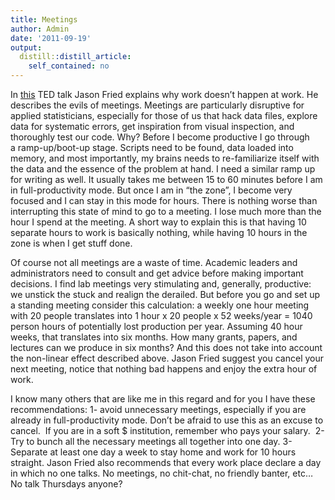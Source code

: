 ```yaml
---
title: Meetings
author: Admin
date: '2011-09-19'
output:
  distill::distill_article:
    self_contained: no
---
```


In <a href="http://www.ted.com/talks/jason_fried_why_work_doesn_t_happen_at_work.html" target="_blank">this</a> TED talk Jason Fried explains why work doesn&#8217;t happen at work. He describes the evils of meetings. Meetings are particularly disruptive for applied statisticians, especially for those of us that hack data files, explore data for systematic errors, get inspiration from visual inspection, and thoroughly test our code. Why? Before I become productive I go through a ramp-up/boot-up stage. Scripts need to be found, data loaded into memory, and most importantly, my brains needs to re-familiarize itself with the data and the essence of the problem at hand. I need a similar ramp up for writing as well. It usually takes me between 15 to 60 minutes before I am in full-productivity mode. But once I am in &#8220;the zone&#8221;, I become very focused and I can stay in this mode for hours. There is nothing worse than interrupting this state of mind to go to a meeting. I lose much more than the hour I spend at the meeting. A short way to explain this is that having 10 separate hours to work is basically nothing, while having 10 hours in the zone is when I get stuff done.

<!-- more -->Of course not all meetings are a waste of time. Academic leaders and administrators need to consult and get advice before making important decisions. I find lab meetings very stimulating and, generally, productive: we unstick the stuck and realign the derailed. But before you go and set up a standing meeting consider this calculation: a weekly one hour meeting with 20 people translates into 1 hour x 20 people x 52 weeks/year = 1040 person hours of potentially lost production per year. Assuming 40 hour weeks, that translates into six months. How many grants, papers, and lectures can we produce in six months? And this does not take into account the non-linear effect described above. Jason Fried suggest you cancel your next meeting, notice that nothing bad happens and enjoy the extra hour of work.

I know many others that are like me in this regard and for you I have these recommendations: 1- avoid unnecessary meetings, especially if you are already in full-productivity mode. Don&#8217;t be afraid to use this as an excuse to cancel.  If you are in a soft $ institution, remember who pays your salary.  2- Try to bunch all the necessary meetings all together into one day. 3- Separate at least one day a week to stay home and work for 10 hours straight. Jason Fried also recommends that every work place declare a day in which no one talks. No meetings, no chit-chat, no friendly banter, etc&#8230; No talk Thursdays anyone? 
